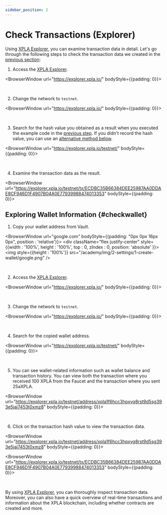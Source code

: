 ```yaml
---
sidebar_position: 2
---
```


# Check Transactions (Explorer)


Using [XPLA Explorer](https://explorer.xpla.io/), you can examine transaction data in detail. Let's go through the following steps to check the transaction data we created in the [previous section](/docs/settings/create-testnet-transaction/send-tx):

1. Access the [XPLA Explorer](https://explorer.xpla.io/).

<BrowserWindow url="https://explorer.xpla.io/" bodyStyle={{padding: 0}}>
<div className="flex justify-center" style={{backgroundColor : 'hsl(240, 20%, 97%)', position : 'relative'}}>
    <VaultImgCard style={{zIndex : 1, maxWidth : "100%"}} imgSrc="/academy/img/2-settings/2-create-testnet-transaction/check-tx-in-explorer/go-explorer.png" />
</div>
</BrowserWindow>

<br/>

2. Change the network to `testnet`.

<BrowserWindow url="https://explorer.xpla.io/" bodyStyle={{padding: 0}}>
<div className="flex justify-center" style={{backgroundColor : 'hsl(240, 20%, 97%)', position : 'relative'}}>
    <VaultImgCard style={{zIndex : 1, maxWidth : "100%"}} imgSrc="/academy/img/2-settings/2-create-testnet-transaction/check-tx-in-explorer/select-testnet.png" />
</div>
</BrowserWindow>

<br/>

3. Search for the hash value you obtained as a result when you executed the example code in the [previous step](/docs/settings/create-testnet-transaction/send-tx). If you didn't record the hash value, you can use an [alternative method below](/docs/settings/create-testnet-transaction/check-tx-in-explorer#checkwallet).

<BrowserWindow url="https://explorer.xpla.io/testnet/" bodyStyle={{padding: 0}}>
<div className="flex justify-center" style={{backgroundColor : 'hsl(240, 20%, 97%)', position : 'relative'}}>
    <VaultImgCard style={{zIndex : 1, maxWidth : "100%"}} imgSrc="/academy/img/2-settings/2-create-testnet-transaction/check-tx-in-explorer/search-tx.png" />
</div>
</BrowserWindow>

<br/>

4. Examine the transaction data as the result.

<BrowserWindow url="https://explorer.xpla.io/testnet/tx/ECDBC35B66384DEE25987AA0DDAE8CF946D1F4907B04A0E77939988474013353" bodyStyle={{padding: 0}}>
<div className="flex justify-center" style={{backgroundColor : 'hsl(240, 20%, 97%)', position : 'relative'}}>
    <VaultImgCard style={{zIndex : 1, maxWidth : "100%"}} imgSrc="/academy/img/2-settings/2-create-testnet-transaction/check-tx-in-explorer/see-tx.png" />
</div>
</BrowserWindow>

## Exploring Wallet Information {#checkwallet}

1. Copy your wallet address from Vault.

<BrowserWindow url="google.com" bodyStyle={{padding: "0px 0px 16px 0px", position : 'relative'}}>
    <div className="flex justify-center" style={{width : '100%', height : '100%', top : 0, zIndex : 0, position: 'absolute' }}>
        <img  style={{height : '100%'}} src="/academy/img/2-settings/1-create-wallet/google.png" />
    </div>
<div className="flex justify-end" style={{zIndex : 1,position:'relative'}}>
    <VaultImgCard imgSrc="/academy/img/2-settings/2-create-testnet-transaction/check-tx-in-explorer/copy-address.png" />
</div>
</BrowserWindow>

<br/>

2. Access the [XPLA Explorer](https://explorer.xpla.io/).

<BrowserWindow url="https://explorer.xpla.io/" bodyStyle={{padding: 0}}>
<div className="flex justify-center" style={{backgroundColor : 'hsl(240, 20%, 97%)', position : 'relative'}}>
    <VaultImgCard style={{zIndex : 1, maxWidth : "100%"}} imgSrc="/academy/img/2-settings/2-create-testnet-transaction/check-tx-in-explorer/go-explorer.png" />
</div>
</BrowserWindow>

<br/>

3. Change the network to `testnet`.

<BrowserWindow url="https://explorer.xpla.io/" bodyStyle={{padding: 0}}>
<div className="flex justify-center" style={{backgroundColor : 'hsl(240, 20%, 97%)', position : 'relative'}}>
    <VaultImgCard style={{zIndex : 1, maxWidth : "100%"}} imgSrc="/academy/img/2-settings/2-create-testnet-transaction/check-tx-in-explorer/select-testnet.png" />
</div>
</BrowserWindow>

<br/>

4. Search for the copied wallet address.

<BrowserWindow url="https://explorer.xpla.io/testnet/" bodyStyle={{padding: 0}}>
<div className="flex justify-center" style={{backgroundColor : 'hsl(240, 20%, 97%)', position : 'relative'}}>
    <VaultImgCard style={{zIndex : 1, maxWidth : "100%"}} imgSrc="/academy/img/2-settings/2-create-testnet-transaction/check-tx-in-explorer/search-account.png" />
</div>
</BrowserWindow>

<br/>

5. You can see wallet-related information such as wallet balance and transaction history. You can view both the transaction where you received 100 XPLA from the Faucet and the transaction where you sent 25aXPLA.

<BrowserWindow url="https://explorer.xpla.io/testnet/address/xpla1f6hcc3hpxyg8rst9d5sg393e5jaj7453t0xmz8" bodyStyle={{padding: 0}}>
<div className="flex justify-center" style={{backgroundColor : 'hsl(240, 20%, 97%)', position : 'relative'}}>
    <VaultImgCard style={{zIndex : 1, maxWidth : "100%"}} imgSrc="/academy/img/2-settings/2-create-testnet-transaction/check-tx-in-explorer/see-account.png" />
</div>
</BrowserWindow>

<br/>

6. Click on the transaction hash value to view the transaction data.

<BrowserWindow url="https://explorer.xpla.io/testnet/address/xpla1f6hcc3hpxyg8rst9d5sg393e5jaj7453t0xmz8" bodyStyle={{padding: 0}}>
<div className="flex justify-center" style={{backgroundColor : 'hsl(240, 20%, 97%)', position : 'relative'}}>
    <VaultImgCard style={{zIndex : 1, maxWidth : "100%"}} imgSrc="/academy/img/2-settings/2-create-testnet-transaction/check-tx-in-explorer/click-tx.png" />
</div>
</BrowserWindow>

<BrowserWindow url="https://explorer.xpla.io/testnet/tx/ECDBC35B66384DEE25987AA0DDAE8CF946D1F4907B04A0E77939988474013353" bodyStyle={{padding: 0}}>
<div className="flex justify-center" style={{backgroundColor : 'hsl(240, 20%, 97%)', position : 'relative'}}>
    <VaultImgCard style={{zIndex : 1, maxWidth : "100%"}} imgSrc="/academy/img/2-settings/2-create-testnet-transaction/check-tx-in-explorer/see-tx.png" />
</div>
</BrowserWindow>

<br/>

By using [XPLA Explorer](https://explorer.xpla.io/), you can thoroughly inspect transaction data. Moreover, you can also have a quick overview of real-time transactions and information about the XPLA blockchain, including whether contracts are created and more.

